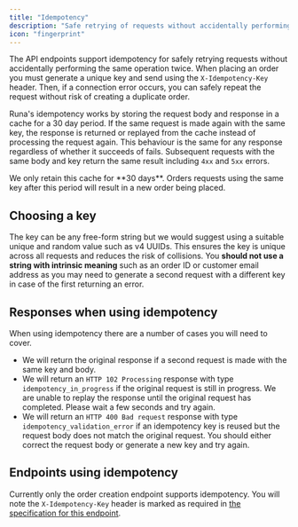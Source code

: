 ```yaml
---
title: "Idempotency"
description: "Safe retrying of requests without accidentally performing the same operation twice"
icon: "fingerprint"
---
```


The API endpoints support idempotency for safely retrying requests without accidentally performing the same operation twice. When placing an order you must generate a unique key and send using the `X-Idempotency-Key` header. Then, if a connection error occurs, you can safely repeat the request without risk of creating a duplicate order.

Runa's idempotency works by storing the request body and response in a cache for a 30 day period. If the same request is made again with the same key, the response is returned or replayed from the cache instead of processing the request again. This behaviour is the same for any response regardless of whether it succeeds of fails. Subsequent requests with the same body and key return the same result including `4xx` and `5xx` errors.

<Warning>
  We only retain this cache for **30 days**. Orders requests using the same key
  after this period will result in a new order being placed.
</Warning>

## Choosing a key

The key can be any free-form string but we would suggest using a suitable unique and random value such as v4 UUIDs. This ensures the key is unique across all requests and reduces the risk of collisions. You **should not use a string with intrinsic meaning** such as an order ID or customer email address as you may need to generate a second request with a different key in case of the first returning an error.

## Responses when using idempotency

When using idempotency there are a number of cases you will need to cover.

- We will return the original response if a second request is made with the same key and body.
- We will return an `HTTP 102 Processing` response with type `idempotency_in_progress` if the original request is still in progress. We are unable to replay the response until the original request has completed. Please wait a few seconds and try again.
- We will return an `HTTP 400 Bad request` response with type `idempotency_validation_error` if an idempotency key is reused but the request body does not match the original request. You should either correct the request body or generate a new key and try again.

## Endpoints using idempotency

Currently only the order creation endpoint supports idempotency. You will note the `X-Idempotency-Key` header is marked as required in [the specification for this endpoint](/reference/2024-02-05/endpoint/orders/create).

